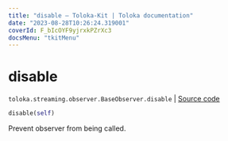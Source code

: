 ```yaml
---
title: "disable — Toloka-Kit | Toloka documentation"
date: "2023-08-28T10:26:24.319001"
coverId: F_bIcOYF9yjrxkPZrXc3
docsMenu: "tkitMenu"
---
```


# disable

`toloka.streaming.observer.BaseObserver.disable` | [Source code](https://github.com/Toloka/toloka-kit/blob/v1.2.1/src/streaming/observer.py#L50)

```python
disable(self)
```

Prevent observer from being called.